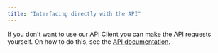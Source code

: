 ```yaml
---
title: "Interfacing directly with the API"
---
```


If you don't want to use our API Client you can make the API requests yourself.
On how to do this, see the [API documentation](/reference/openapi-reference/recommend-for-user-v2-recommend-products-general-post).